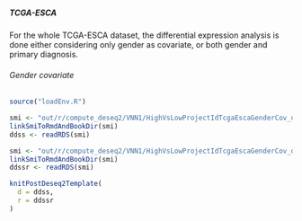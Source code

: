 ##### TCGA-ESCA {#resultsDeseq2Vnn1HighVsLowProjectIdTcgaEsca}

For the whole TCGA-ESCA dataset, the differential expression analysis is done either considering only gender as covariate, or both gender and primary diagnosis.

###### Gender covariate {#resultsDeseq2Vnn1HighVsLowProjectIdTcgaEscaGenderCov}

```r
source("loadEnv.R")

smi <- "out/r/compute_deseq2/VNN1/HighVsLowProjectIdTcgaEscaGenderCov_ddss.rds"
linkSmiToRmdAndBookDir(smi)
ddss <- readRDS(smi)

smi <- "out/r/compute_deseq2/VNN1/HighVsLowProjectIdTcgaEscaGenderCov_ddssr.rds"
linkSmiToRmdAndBookDir(smi)
ddssr <- readRDS(smi)

knitPostDeseq2Template(
  d = ddss,
  r = ddssr
)
```

